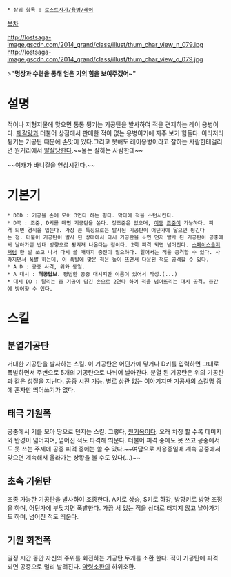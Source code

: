  * 상위 항목 : [[로스트사가/용병/레어]]

[[목차]]

http://lostsaga-image.gscdn.com/2014_grand/class/illust/thum_char_view_n_079.jpg
http://lostsaga-image.gscdn.com/2014_grand/class/illust/thum_char_view_o_079.jpg

>'''"명상과 수련을 통해 얻은 기의 힘을 보여주겠어~"'''

= 설명 =
적이나 지형지물에 맞으면 통통 튕기는 기공탄을 발사하여 적을 견제하는 레어 용병이다. [[제갈량(로스트사가)|제갈량]]과 더불어 상점에서 판매한 적이 없는 용병이기에 자주 보기 힘들다. 이리저리 튕기는 기공탄 때문에 손맛이 있다.그리고 못해도 레어용병이라고 잘하는 사람한테걸리면 원거리에서 [[마츠다 토타|말살]]당한다.~~물논 잘하는 사람한테~~

~~여캐가 바니걸을 연상시킨다.~~

= 기본기 =
 * DDD : 기공을 손에 모아 3연타 하는 평타. 막타에 적을 스턴시킨다.
 * D꾹 : 조준, D키를 떼면 기공탄을 쏜다. 정조준은 없으며, [[스페셜포스(로스트사가)|이동]] [[데빌레인저|조준]]이 가능하다. 피격 되면 경직을 입는다. 가장 큰 특징으로는 발사된 기공탄이 어딘가에 닿으면 튕긴다는 점. 더불어 기공탄이 발사 된 상태에서 다시 기공탄을 쏘면 먼저 발사 된 기공탄이 공중에서 날아가던 반대 방향으로 튕겨져 나온다는 점이다. 2회 피격 되면 넘어진다. [[스페이스솔저]]처럼 한 발 쏘고 나서 다시 쏠 때까지 충전이 필요하다. 일어서는 적을 공격할 수 있다. 사라지면서 폭발 하는데, 이 폭발에 맞은 적은 높이 뜨면서 다운된 적도 공격할 수 있다.
 * A D : 공중 사격, 위와 동일.
 * A 대시 : '''허공답보'''. 평범한 공중 대시지만 이름이 있어서 작성.(...)
 * 대시 DD : 달리는 중 기공이 담긴 손으로 2연타 하여 적을 넘어뜨리는 대시 공격. 중간에 방어할 수 있다.

= 스킬 =
== 분열기공탄 ==
거대한 기공탄을 발사하는 스킬. 이 기공탄은 어딘가에 닿거나 D키를 입력하면 그대로 폭발하면서 주변으로 5개의 기공탄으로 나뉘어 날아간다. 분열 된 기공탄은 위의 기공탄과 같은 성질을 지닌다. 공중 시전 가능. 별로 상관 없는 이야기지만 기공사의 스킬명 중에 혼자만 띄어쓰기가 없다.

== 태극 기원폭 ==
공중에서 기를 모아 땅으로 던지는 스킬. 그렇다, [[원기옥]]이다. 오래 차징 할 수록 데미지와 반경이 넓어지며, 넘어진 적도 타격해 띄운다. 더불어 피격 중에도 못 쓰고 공중에서도 못 쓰는 주제에 공중 피격 중에는 쓸 수 있다.~~여담으로 사용중일때 계속 공중에서 맞으면 계속해서 올라가는 상황을 볼 수도 있다(...)~~

== 초속 기원탄 ==
조종 가능한 기공탄을 발사하여 조종한다. A키로 상승, S키로 하강, 방향키로 방향 조정을 하며, 어딘가에 부딪치면 폭발한다. 가끔 서 있는 적을 상대로 터지지 않고 날아가기도 하며, 넘어진 적도 띄운다.

== 기원 회전폭 ==
일정 시간 동안 자신의 주위를 회전하는 기공탄 두개를 소환 한다. 적이 기공탄에 피격 되면 공중으로 멀리 날려진다. [[사신(로스트사가)|악령소환]]의 하위호환.
